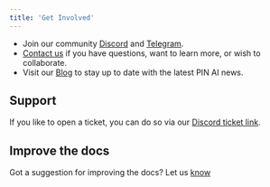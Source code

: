 ```yaml
---
title: 'Get Involved'
---
```

- Join our community [Discord](https://discord.com/invite/pinai) and [Telegram](https://t.me/pinai_community).
- [Contact us](https://www.pinai.io/contact) if you have questions, want to learn more, or wish to collaborate.
- Visit our [Blog](https://www.pinai.io/blog) to stay up to date with the latest PIN AI news.

## Support
If you like to open a ticket, you can do so via our [Discord ticket link](https://discord.com/channels/1229940893642129438/1282262632073658390).

## Improve the docs
Got a suggestion for improving the docs? Let us [know](https://www.pinai.io/contact)

